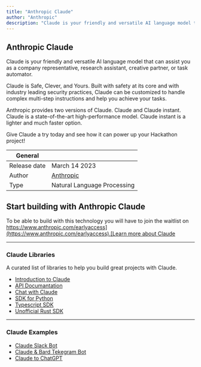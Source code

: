 ```yaml
---
title: "Anthropic Claude"
author: "Anthropic"
description: "Claude is your friendly and versatile AI language model that can assist you as a company representative, research assistant, creative partner, or task automator."
---
```


## Anthropic Claude

Claude is your friendly and versatile AI language model that can assist you as a company representative, research assistant, creative partner, or task automator.

Claude is Safe, Clever, and Yours. Built with safety at its core and with industry leading security practices, Claude can be customized to handle complex multi-step instructions and help you achieve your tasks.

Anthropic provides two versions of Claude. Claude and Claude instant. Claude is a state-of-the-art high-performance model. Claude instant is a lighter and much faster option.

Give Claude a try today and see how it can power up your Hackathon project!

| General     |                                         |
| ----------- | --------------------------------------- |
| Release date | March 14 2023                           |
| Author      | [Anthropic](https://www.anthropic.com/) |
| Type        | Natural Language Processing             |

## Start building with Anthropic Claude

To be able to build with this technology you will have to join the waitlist on [https://www.anthropic.com/earlyaccess](https://www.anthropic.com/earlyaccess).[Learn more about Claude](https://www.anthropic.com/product)

---

### Claude Libraries

A curated list of libraries to help you build great projects with Claude.

- [Introduction to Claude](https://www.anthropic.com/index/introducing-claude)
- [API Documantation](https://console.anthropic.com/docs/api)
- [Chat with Claude](https://console.anthropic.com/)
- [SDK for Python](https://github.com/anthropics/anthropic-sdk-python)
- [Typescript SDK](https://github.com/anthropics/anthropic-sdk-typescript)
- [Unofficial Rust SDK](https://github.com/abdelhamidbakhta/anthropic-rs)
---

### Claude Examples

- [Claude Slack Bot](https://slackbot.anthropic.com/slack/install)
- [Claude & Bard Tekegram Bot](https://github.com/ciuzaak/Claude-Telegram-Bot)
- [Claude to ChatGPT](https://github.com/jtsang4/claude-to-chatgpt)
